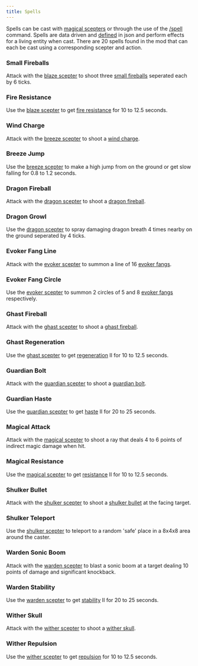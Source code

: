 ```yaml
---
title: Spells
---
```


Spells can be cast with [magical scepters](../items/magical_scepter) or through the use of the [/spell](spell_command) command.
Spells are data driven and [defined](spell_definition) in json and perform effects for a living entity when cast. 
There are 20 spells found in the mod that can each be cast using a corresponding scepter and action.

### <span id="small_fireballs">Small Fireballs</span>
Attack with the [blaze scepter](../scepters/blaze_scepter) to shoot three [small fireballs](https://minecraft.wiki/w/Small_Fireball) seperated each by 6 ticks.

### <span id="fire_resistance">Fire Resistance</span>
Use the [blaze scepter](../scepters/blaze_scepter) to get [fire resistance](https://minecraft.wiki/w/Fire_Resistance) for 10 to 12.5 seconds.


### <span id="wind_charge">Wind Charge</span>
Attack with the [breeze scepter](../scepters/breeze_scepter) to shoot a [wind charge](https://minecraft.wiki/w/Wind_Charge).

### <span id="breeze_jump">Breeze Jump</span>
Use the [breeze scepter](../scepters/breeze_scepter) to make a high jump from on the ground or get slow falling for 0.8 to 1.2 seconds.


### <span id="dragon_fireball">Dragon Fireball</span>
Attack with the [dragon scepter](../scepters/dragon_scepter) to shoot a [dragon fireball](https://minecraft.wiki/w/Ender_Dragon#Dragon_Fireball).

### <span id="dragon_growl">Dragon Growl</span>
Use the [dragon scepter](../scepters/dragon_scepter) to spray damaging dragon breath 4 times nearby on the ground seperated by 4 ticks.


### <span id="evoker_fang_line">Evoker Fang Line</span>
Attack with the [evoker scepter](../scepters/evoker_scepter) to summon a line of 16 [evoker fangs](https://minecraft.wiki/w/Evoker#Evoker_fangs).

### <span id="evoker_fang_circle">Evoker Fang Circle</span>
Use the [evoker scepter](../scepters/evoker_scepter) to summon 2 circles of 5 and 8 [evoker fangs](https://minecraft.wiki/w/Evoker#Evoker_fangs) respectively.


### <span id="ghast_fireball">Ghast Fireball</span>
Attack with the [ghast scepter](../scepters/ghast_scepter) to shoot a [ghast fireball](https://minecraft.wiki/w/Fireball).

### <span id="ghast_regeneration">Ghast Regeneration</span>
Use the [ghast scepter](../scepters/ghast_scepter) to get [regeneration](https://minecraft.wiki/w/Regeneration) II for 10 to 12.5 seconds.


### <span id="guardian_bolt">Guardian Bolt</span>
Attack with the [guardian scepter](../scepters/guardian_scepter) to shoot a [guardian bolt](../entities/guardian_bolt).

### <span id="guardian_haste">Guardian Haste</span>
Use the [guardian scepter](../scepters/guardian_scepter) to get [haste](https://minecraft.wiki/w/Haste) II for 20 to 25 seconds.


### <span id="magical_attack">Magical Attack</span>
Attack with the [magical scepter](../scepters/magical_scepter) to shoot a ray that deals 4 to 6 points of indirect magic damage when hit.

### <span id="magical_resistance">Magical Resistance</span>
Use the [magical scepter](../scepters/magical_scepter) to get [resistance](https://minecraft.wiki/w/Resistance) II for 10 to 12.5 seconds.


### <span id="shulker_bullet">Shulker Bullet</span>
Attack with the [shulker scepter](../scepters/shulker_scepter) to shoot a [shulker bullet](https://minecraft.wiki/w/Shulker_Bullet) at the facing target.

### <span id="shulker_teleport">Shulker Teleport</span>
Use the [shulker scepter](../scepters/shulker_scepter) to teleport to a random 'safe' place in a 8x4x8 area around the caster.


### <span id="warden_sonic_boom">Warden Sonic Boom</span>
Attack with the [warden scepter](../scepters/warden_scepter) to blast a sonic boom at a target dealing 10 points of damage and significant knockback.

### <span id="warden_stability">Warden Stability</span>
Use the [warden scepter](../scepters/warden_scepter) to get [stability](../effects/stability) II for 20 to 25 seconds. 


### <span id="wither_skull">Wither Skull</span>
Attack with the [wither scepter](../scepters/wither_scepter) to shoot a [wither skull](https://minecraft.wiki/w/Wither#Wither_Skull).

### <span id="wither_repulsion">Wither Repulsion</span>
Use the [wither scepter](../scepters/wither_scepter) to get [repulsion](../effects/repulsion) for 10 to 12.5 seconds.

